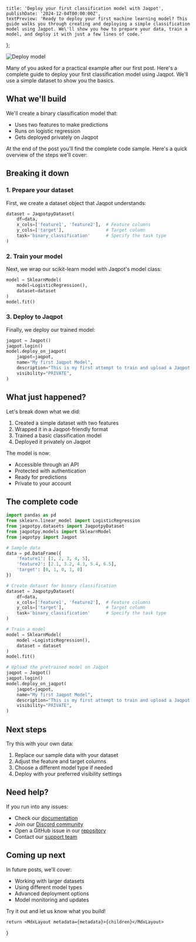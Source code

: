 
    title: 'Deploy your first classification model with Jaqpot',
    publishDate: '2024-12-04T00:00:00Z',
    textPreview: 'Ready to deploy your first machine learning model? This guide walks you through creating and deploying a simple classification model using Jaqpot. We\'ll show you how to prepare your data, train a model, and deploy it with just a few lines of code.'
};

![Deploy model](/deploy-first-model.png)

Many of you asked for a practical example after our first post. Here's a complete guide to deploy your first classification model using Jaqpot. We'll use a simple dataset to show you the basics.

## What we'll build

We'll create a binary classification model that:
- Uses two features to make predictions
- Runs on logistic regression
- Gets deployed privately on Jaqpot

At the end of the post you'll find the complete code sample. Here's a quick overview of the steps we'll cover:

## Breaking it down

### 1. Prepare your dataset

First, we create a dataset object that Jaqpot understands:

```python
dataset = JaqpotpyDataset(
    df=data,
    x_cols=['feature1', 'feature2'],  # Feature columns
    y_cols=['target'],                # Target column
    task='binary_classification'      # Specify the task type
)
```

### 2. Train your model

Next, we wrap our scikit-learn model with Jaqpot's model class:

```python
model = SklearnModel(
    model=LogisticRegression(),
    dataset=dataset
)
model.fit()
```

### 3. Deploy to Jaqpot

Finally, we deploy our trained model:

```python
jaqpot = Jaqpot()
jaqpot.login()
model.deploy_on_jaqpot(
    jaqpot=jaqpot,
    name="My first Jaqpot Model",
    description="This is my first attempt to train and upload a Jaqpot model.",
    visibility="PRIVATE",
)
```

## What just happened?

Let's break down what we did:
1. Created a simple dataset with two features
2. Wrapped it in a Jaqpot-friendly format
3. Trained a basic classification model
4. Deployed it privately on Jaqpot

The model is now:
- Accessible through an API
- Protected with authentication
- Ready for predictions
- Private to your account

## The complete code

```python
import pandas as pd
from sklearn.linear_model import LogisticRegression
from jaqpotpy.datasets import JaqpotpyDataset
from jaqpotpy.models import SklearnModel
from jaqpotpy import Jaqpot

# Sample data
data = pd.DataFrame({
    'feature1': [1, 2, 3, 4, 5],
    'feature2': [2.1, 3.2, 4.3, 5.4, 6.5],
    'target': [0, 1, 0, 1, 0]
})

# Create dataset for binary classification
dataset = JaqpotpyDataset(
    df=data,
    x_cols=['feature1', 'feature2'],  # Feature columns
    y_cols=['target'],                # Target column
    task='binary_classification'      # Specify the task type
)

# Τrain a model
model = SklearnModel(
    model =LogisticRegression(),
    dataset = dataset
)
model.fit()

# Upload the pretrained model on Jaqpot
jaqpot = Jaqpot()
jaqpot.login()
model.deploy_on_jaqpot(
    jaqpot=jaqpot,
    name="My first Jaqpot Model",
    description="This is my first attempt to train and upload a Jaqpot model.",
    visibility="PRIVATE",
)
```
## Next steps

Try this with your own data:
1. Replace our sample data with your dataset
2. Adjust the feature and target columns
3. Choose a different model type if needed
4. Deploy with your preferred visibility settings

## Need help?

If you run into any issues:
- Check our [documentation](https://jaqpot.org/docs)
- Join our [Discord community](https://discord.gg/tVpCjYQqSV)
- Open a GitHub issue in our [repository](https://github.com/ntua-unit-of-control-and-informatics/jaqpotpy/issues)
- Contact our [support team](mailto:jaqpot@jaqpot.org)

## Coming up next

In future posts, we'll cover:
- Working with larger datasets
- Using different model types
- Advanced deployment options
- Model monitoring and updates

Try it out and let us know what you build!

    return <MdxLayout metadata={metadata}>{children}</MdxLayout>
}

